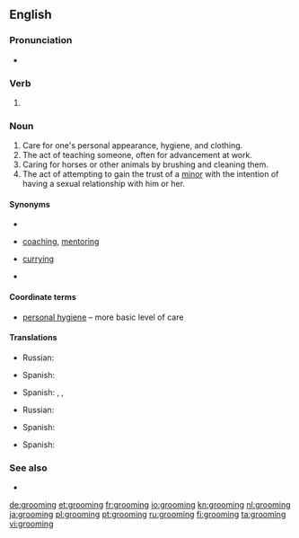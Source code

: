 ==English==
{{slim-wikipedia|Groom (disambiguation)#Grooming|Grooming}}
===Pronunciation===
* {{rhymes|uːmɪŋ|lang=en}}

===Verb===
{{head|en|present participle}}

# {{present participle of|groom|lang=en}}

===Noun===
{{en-noun|-|s}}

# Care for one's personal appearance, hygiene, and clothing.
# The act of teaching someone, often for advancement at work.
# Caring for horses or other animals by brushing and cleaning them.
# The act of attempting to gain the trust of a [[minor]] with the intention of having a sexual relationship with him or her.

====Synonyms====
* {{sense|care for one's appearance}}
* {{sense|act of teaching}} [[coaching]], [[mentoring]]
* {{sense|caring for horses}} [[curry]]ing
* {{sense|attempting to gain the trust of a minor}}

====Coordinate terms====
* {{sense|care for one's appearance}} [[personal hygiene]] – more basic level of care

====Translations====
{{trans-top|care for one's appearance}}
* Russian: {{t+|ru|уход|m|tr=uxód|sc=Cyrl}}
{{trans-mid}}
* Spanish: {{t+|es|arreglo|m}}
{{trans-bottom}}

{{trans-top|act of teaching}}
* Spanish: {{t|es|adiestramiento|m}}, {{t+|es|entrenamiento|m}}, {{t|es|capacitación|f}}
{{trans-mid}}
{{trans-bottom}}

{{trans-top|caring for horses}}
* Russian: {{t+|ru|уход|m|tr=uxód|sc=Cyrl}}
{{trans-mid}}
* Spanish: {{t+|es|acicaladura|f}}
{{trans-bottom}}

{{trans-top|attempting to gain the trust of a minor}}
* Spanish: {{qualifier|Mexico}} {{t|es|sonsaque|m}}
{{trans-mid}}
{{trans-bottom}}

===See also===
* {{projectlink|wikipedia|Child grooming}}

[[de:grooming]]
[[et:grooming]]
[[fr:grooming]]
[[io:grooming]]
[[kn:grooming]]
[[nl:grooming]]
[[ja:grooming]]
[[pl:grooming]]
[[pt:grooming]]
[[ru:grooming]]
[[fi:grooming]]
[[ta:grooming]]
[[vi:grooming]]